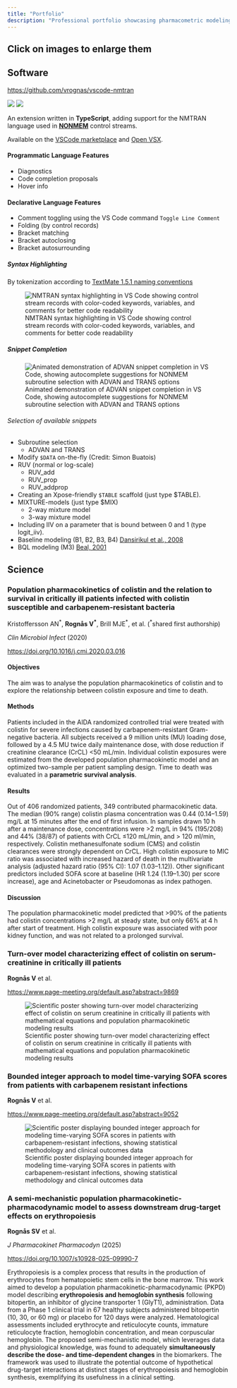 ```yaml
---
title: "Portfolio"
description: "Professional portfolio showcasing pharmacometric modeling projects, software development, and scientific research in clinical pharmacology and drug development."
---
```


::: {.callout-tip}
# Click on images to enlarge them
:::

## Software

::: {.callout title="VSCode/VSX extension for NMTRAN (NONMEM)"}

<https://github.com/vrognas/vscode-nmtran>

![](https://img.shields.io/github/license/vrognas/vscode-nmtran)
![](https://img.shields.io/visual-studio-marketplace/azure-devops/installs/total/vrognas.nmtran)

An extension written in **TypeScript**, adding support for the NMTRAN language used in [**NONMEM**](https://www.iconplc.com/solutions/technologies/nonmem/) control streams.

Available on the [VSCode marketplace](https://marketplace.visualstudio.com/items?itemName=vrognas.nmtran) and [Open VSX](https://open-vsx.org/extension/vrognas/nmtran).

#### Programmatic Language Features

* Diagnostics
* Code completion proposals
* Hover info

#### Declarative Language Features

* Comment toggling using the VS Code command `Toggle Line Comment` 
* Folding (by control records)
* Bracket matching
* Bracket autoclosing
* Bracket autosurrounding

##### Syntax Highlighting

By tokenization according to [TextMate 1.5.1 naming conventions](https://macromates.com/manual/en/language_grammars#naming_conventions)

![NMTRAN syntax highlighting in VS Code showing control stream records with color-coded keywords, variables, and comments for better code readability](./images/demo_syntax-highlight.avif)

##### Snippet Completion

![Animated demonstration of ADVAN snippet completion in VS Code, showing autocomplete suggestions for NONMEM subroutine selection with ADVAN and TRANS options](./images/demo_advan-snippets.gif)

###### Selection of available snippets

* Subroutine selection
  * ADVAN and TRANS
* Modify `$DATA` on-the-fly (Credit: Simon Buatois)
* RUV (normal or log-scale)
  * RUV_add
  * RUV_prop
  * RUV_addprop
* Creating an Xpose-friendly `$TABLE` scaffold (just type $TABLE).
* MIXTURE-models (just type $MIX)
  * 2-way mixture model
  * 3-way mixture model
* Including IIV on a parameter that is bound between 0 and 1 (type logit_iiv).
* Baseline modeling (B1, B2, B3, B4) [Dansirikul et al., 2008](https://doi.org/10.1007/s10928-008-9088-2)
* BQL modeling (M3) [Beal, 2001](https://doi.org/10.1023/a:1012299115260)

:::

## Science

### Population pharmacokinetics of colistin and the relation to survival in critically ill patients infected with colistin susceptible and carbapenem-resistant bacteria

Kristoffersson AN^\*^, **Rognås V^\*^**, Brill MJE^\*^, et al. (^\*^shared first authorship)

*Clin Microbiol Infect* (2020)

<https://doi.org/10.1016/j.cmi.2020.03.016>

#### Objectives

The aim was to analyse the population pharmacokinetics of colistin and to explore the
relationship between colistin exposure and time to death.

#### Methods

Patients included in the AIDA randomized controlled trial were treated with colistin for severe infections caused by carbapenem-resistant Gram-negative bacteria.
All subjects received a 9 million units (MU) loading dose, followed by a 4.5 MU twice daily maintenance dose, with dose reduction if creatinine clearance (CrCL) <50 mL/min.
Individual colistin exposures were estimated from the developed population pharmacokinetic model and an optimized two-sample per patient sampling design.
Time to death was evaluated in a **parametric survival analysis**.

#### Results

Out of 406 randomized patients, 349 contributed pharmacokinetic data.
The median (90% range) colistin plasma concentration was 0.44 (0.14--1.59) mg/L at 15 minutes after the end of first infusion.
In samples drawn 10 h after a maintenance dose, concentrations were >2 mg/L in 94% (195/208) and 44% (38/87) of patients with CrCL ≤120 mL/min, and > 120 ml/min, respectively.
Colistin methanesulfonate sodium (CMS) and colistin clearances were strongly dependent on CrCL.
High colistin exposure to MIC ratio was associated with increased hazard of death in the multivariate analysis (adjusted hazard ratio (95% CI): 1.07 (1.03--1.12)).
Other significant predictors included SOFA score at baseline (HR 1.24 (1.19--1.30) per score increase), age and Acinetobacter or Pseudomonas as index pathogen.

#### Discussion

The population pharmacokinetic model predicted that >90% of the patients had colistin concentrations >2 mg/L at steady state, but only 66% at 4 h after start of treatment.
High colistin exposure was associated with poor kidney function, and was not related to a prolonged survival.

### Turn-over model characterizing effect of colistin on serum-creatinine in critically ill patients

**Rognås V** et al.

<https://www.page-meeting.org/default.asp?abstract=9869>

![Scientific poster showing turn-over model characterizing effect of colistin on serum creatinine in critically ill patients with mathematical equations and population pharmacokinetic modeling results](./images/phd-2-scr.avif)

### Bounded integer approach to model time-varying SOFA scores from patients with carbapenem resistant infections

**Rognås V** et al.

<https://www.page-meeting.org/default.asp?abstract=9052>

![Scientific poster displaying bounded integer approach for modeling time-varying SOFA scores in patients with carbapenem-resistant infections, showing statistical methodology and clinical outcomes data](./images/phd-3-bi.avif)

### A semi-mechanistic population pharmacokinetic-pharmacodynamic model to assess downstream drug-target effects on erythropoiesis

**Rognås SV** et al.

*J Pharmacokinet Pharmacodyn* (2025)

<https://doi.org/10.1007/s10928-025-09990-7>

Erythropoiesis is a complex process that results in the production of erythrocytes from hematopoietic stem cells in the bone marrow.
This work aimed to develop a population pharmacokinetic-pharmacodynamic (PKPD) model describing **erythropoiesis and hemoglobin synthesis** following bitopertin, an inhibitor of glycine transporter 1 (GlyT1), administration.
Data from a Phase 1 clinical trial in 67 healthy subjects administered bitopertin (10, 30, or 60 mg) or placebo for 120 days were analyzed.
Hematological assessments included erythrocyte and reticulocyte counts, immature reticulocyte fraction, hemoglobin concentration, and mean corpuscular hemoglobin.
The proposed semi-mechanistic model, which leverages data and physiological knowledge, was found to adequately **simultaneously describe the dose- and time-dependent changes** in the biomarkers.
The framework was used to illustrate the potential outcome of hypothetical drug-target interactions at distinct stages of erythropoiesis and hemoglobin synthesis, exemplifying its usefulness in a clinical setting.

